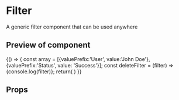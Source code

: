 

<Meta title="Filter" component={Filter} />

# Filter

A generic filter component that can be used anywhere

## Preview of component

<Preview>
	<Story name='Base'>
		<Filter
			title='Filter'
			noFilterText='Geen filters beschikbaar'
			onConfirm={action()}
			onClear={action()}
			confirmText='Toepassen'
			cleanText='Alles leegmaken'
			onFilterRemove={action()}
		>
			<FilterBody>
				<div className="col-xs-12 col-sm">
					<TextField
						label="zoeken"
						id="zoeken"
						name="zoeken"
						placeholder="Zoeken op"
						iconright="search"
					/>
				</div>
			</FilterBody>
		</Filter>
	</Story>
	<Story name='Multiple input fields'>
		<Filter
			title='Filter'
			noFilterText='Geen filters beschikbaar'
			onConfirm={action()}
			confirmText='Toepassen'
			cleanText='Alles leegmaken'
			onClear={action()}
			onFilterRemove={action()}
		>
			<FilterBody>
				<div className="col-xs-12 col-sm">
					<div className="row">
						<div className="col-xs-6">
							<TextField
								label="zoeken"
								id="zoeken"
								name="zoeken"
								iconright="search"
							/>
						</div>
						<div className="col-xs-6">
							<TextField
								label="Voornaam"
								id="firstname"
								name="firstname"
							/>
						</div>
					</div>
					<div className="row u-margin-top">
						<div className="col-xs-6">
							<TextField
								label="Naam"
								id="lastname"
								name="lastname"
							/>
						</div>
						<div className="col-xs-6">
							<Datepicker
								locale="en"
								id="datepicker"
								name="date"
								label="Date"
								format="DD/MM/YYYY"
								readOnly
							/>
						</div>
					</div>
				</div>
			</FilterBody>
		</Filter>
	</Story>
	<Story name='No input fields'>
		<Filter
			title='Filter'
			noFilterText='Geen filters beschikbaar'
			onConfirm={action()}
			onClear={action()}
			confirmText='Toepassen'
			cleanText='Alles leegmaken'
			onFilterRemove={action()}
		/>
	</Story>
	<Story name='Active filter items'>
		{() => {
			const array = [{valuePrefix:'User', value:'John Doe'}, {valuePrefix:'Status', value: 'Success'}];
			const deleteFilter = (filter) => {console.log(filter)};
			return(
				<Filter
					title='Filter'
					noFilterText='Geen filters beschikbaar'
					onConfirm={action('add filter')}
					onClean={action('remove all filters')}
					confirmText='Toepassen' cleanText='Alles leegmaken'
					activeFilters={array} onFilterRemove={deleteFilter}
				/>
			)
		}}
	</Story>
</Preview>

## Props

<Props of={Filter} />

